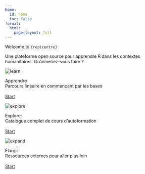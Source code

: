 ```yaml
---
home:
  id: home
  toc: false
format: 
  html:
    page-layout: full
---
```


::: {.div #homepage-text}
[Welcome to `{repicentre}`]{.h1}

Une plateforme open source pour apprendre R dans les contextes humanitaires. Qu'aimeriez-vous faire ?
:::

::: {.homepage-card-grid}

::: {.card .homepage-card}
<img class='card-img' src='img/learn.svg' alt='learn'>

::: {.card-body}
[Apprendre]{.card-title}<br>
Parcours linéaire en commençant par les bases<br>
<br>
<a href='pathway.html' class='btn'>Start</a>
:::

:::


::: {.card .homepage-card}
<img class='card-img' src='img/explore.svg' alt='explore'>

::: {.card-body}
[Explorer]{.card-title}<br>
Catalogue complet de cours d'autoformation<br>
<br>
<a href='explore.html' class='btn'>Start</a>
:::

:::


::: {.card .homepage-card}
<img class='card-img' src='img/expand.svg' alt='expand'>

::: {.card-body}
[Élargir]{.card-title}<br>
Ressources externes pour aller plus loin<br>
<br>
<a href='resources.html' class='btn'>Start</a>
:::

:::

:::
